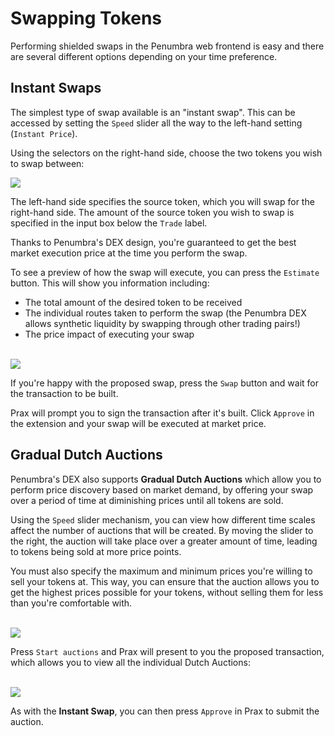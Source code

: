 # Swapping Tokens

Performing shielded swaps in the Penumbra web frontend is easy and there are several different options depending
on your time preference.

## Instant Swaps

The simplest type of swap available is an "instant swap". This can be accessed by setting the `Speed` slider
all the way to the left-hand setting (`Instant Price`).

Using the selectors on the right-hand side, choose the two tokens you wish to swap between:

<picture>
  <source
    srcSet="/images/swap-tokens-1.png"
    media="(prefers-color-scheme: dark)"
  />
  <img src="/images/swap-tokens-1.png" />
</picture>

The left-hand side specifies the source token, which you will swap for the right-hand side. The amount of the source token you wish to swap is specified in the input box below the `Trade` label.

Thanks to Penumbra's DEX design, you're guaranteed to get the best market execution price at the time you
perform the swap.

To see a preview of how the swap will execute, you can press the `Estimate` button. This will show you information
including:

- The total amount of the desired token to be received
- The individual routes taken to perform the swap (the Penumbra DEX allows synthetic liquidity by swapping through other trading pairs!)
- The price impact of executing your swap

<br/>

<picture>
  <source
    srcSet="/images/swap-instant-1.png"
    media="(prefers-color-scheme: dark)"
  />
  <img src="/images/swap-instant-1.png" />
</picture>

If you're happy with the proposed swap, press the `Swap` button and wait for the transaction to be built.

Prax will prompt you to sign the transaction after it's built. Click `Approve` in the extension and your
swap will be executed at market price.

## Gradual Dutch Auctions

Penumbra's DEX also supports **Gradual Dutch Auctions** which allow you to perform price discovery based
on market demand, by offering your swap over a period of time at diminishing prices until all tokens
are sold.

Using the `Speed` slider mechanism, you can view how different time scales affect the number of auctions that will be created. By moving the slider to the right, the auction will take place over a greater amount of time, leading to tokens being sold at more price points.

You must also specify the maximum and minimum prices you're willing to sell your tokens at. This way, you can ensure that the auction allows you to get the highest prices possible for your tokens, without selling them for less than you're comfortable with.

<br/>

<picture>
  <source
    srcSet="/images/swap-gda-1.png"
    media="(prefers-color-scheme: dark)"
  />
  <img src="/images/swap-gda-1.png" />
</picture>

Press `Start auctions` and Prax will present to you the proposed transaction, which allows you to view all the individual Dutch Auctions:

<br/>

<picture>
  <source
    srcSet="/images/swap-gda-2.png"
    media="(prefers-color-scheme: dark)"
  />
  <img src="/images/swap-gda-2.png" />
</picture>

As with the **Instant Swap**, you can then press `Approve` in Prax to submit the auction.
